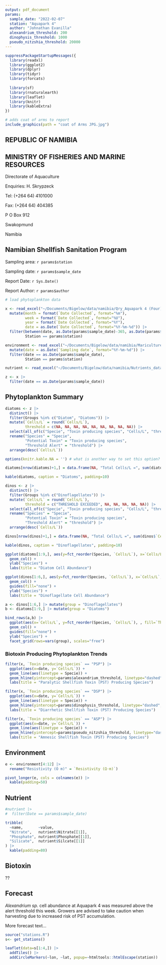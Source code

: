 ```yaml
---
output: pdf_document
params:
  sample_date: "2022-02-07"
  station: "Aquapark 4"
  author: "Johnathan Evanilla"
  alexandrium_threshold: 200
  dinophysis_threshold: 1000
  pseudo_nitzshia_threshold: 20000
---
```


```r
suppressPackageStartupMessages({
  library(readxl)
  library(ggplot2)
  library(dplyr)
  library(tidyr)
  library(forcats)
  
  library(sf)
  library(rnaturalearth)
  library(leaflet)
  library(knitr)
  library(kableExtra)
})
```


```r
# adds coat of arms to report
include_graphics(path = "coat of Arms JPG.jpg")
```


## REPUBLIC OF NAMIBIA

## MINISTRY OF FISHERIES AND MARINE RESOURCES



Directorate of Aquaculture

Enquiries: H. Skrypzeck

Tel: (+264 64) 4101000

Fax: (+264 64) 404385

P O Box 912

Swakopmund

Namibia


## Namibian Shellfish Sanitation Program


Sampling area:  `r params$station`

Sampling date: `r params$sample_date`

Report Date: `r Sys.Date()`

Report Author: `r params$author`





\pagebreak



```r
# load phytoplankton data

x <- read_excel("~/Documents/Bigelow/data/namibia/Qry_Aquapark 4 (Four).xlsx") |>
  mutate(month = format(`Date Collected`, format="%m"),
         week = format(`Date Collected`, format="%U"),
         year = format(`Date Collected`, format="%Y"),
         date = as.Date(`Date Collected`, format="%Y-%m-%d")) |>
  filter(between(date, as.Date(params$sample_date)-365, as.Date(params$sample_date)),
         Station == params$station)
```


```r
environment <- read_excel("~/Documents/Bigelow/data/namibia/Mariculture multi-meter raw data.xlsx") |>
  mutate(date = as.Date(`Sampling date`, format="%Y-%m-%d")) |>
  filter(date == as.Date(params$sample_date),
         Station == params$station)
```

```r
nutrient <- read_excel("~/Documents/Bigelow/data/namibia/Nutrients_data_EWS2024.xlsx", skip=1)
```


```r
z <- x |>
  filter(date == as.Date(params$sample_date))
```



## Phytoplankton Summary

```r
diatoms <- z |>
  distinct() |>
  filter(Groups %in% c("Diatom", "Diatoms")) |>
  mutate(`Cells/L` = round(`Cells/L`),
         threshold = c(NA, NA, NA, NA, NA, NA, NA, NA, NA)) |>
  select(all_of(c("Specie", "Toxin producing species", "Cells/L", "threshold"))) |>
  rename("Species" = "Specie", 
         "Potential Toxin" = "Toxin producing species",
         "Threshold Alert" = "threshold") |>
  arrange(desc(`Cells/L`))
```


```r
options(knitr.kable.NA = '') # what is another way to set this option?

diatoms[nrow(diatoms)+1,] = data.frame(NA, "Total Cells/L =", sum(diatoms$`Cells/L`), NA)

kable(diatoms, caption = "Diatoms", padding=10)
```


```r
dinos <- z |>
  distinct() |>
  filter(Groups %in% c("Dinoflagellates")) |>
  mutate(`Cells/L` = round(`Cells/L`),
         threshold = c("THRESHOLD EXCEEDED", NA, NA, NA, NA, NA)) |>
  select(all_of(c("Specie", "Toxin producing species", "Cells/L", "threshold"))) |>
  rename("Species" = "Specie", 
         "Potential Toxin" = "Toxin producing species",
         "Threshold Alert" = "threshold") |>
  arrange(desc(`Cells/L`))
```


```r
dinos[nrow(dinos)+1,] = data.frame(NA, "Total Cells/L =", sum(dinos$`Cells/L`), NA)

kable(dinos, caption = "Dinoflagellates", padding=10)
```


\pagebreak


```r
ggplot(diatoms[1:9,], aes(y=fct_reorder(Species, `Cells/L`), x=`Cells/L`)) + 
  geom_col() +
  ylab("Species") +
  labs(title = "Diatom Cell Abundance")
```


```r
ggplot(dinos[1:6,], aes(y=fct_reorder(Species, `Cells/L`), x=`Cells/L`, fill=`Threshold Alert`)) + 
  geom_col() + 
  guides(fill="none") +
  ylab("Species") +
  labs(title = "Dinoflagellate Cell Abundance")
```

\pagebreak

```r
a <- dinos[1:6,] |> mutate(group = "Dinoflagellates")
b <- diatoms[1:9,] |> mutate(group = "Diatoms")

bind_rows(a,b) |>
  ggplot(aes(x=`Cells/L`, y=fct_reorder(Species, `Cells/L`), , fill=`Threshold Alert`)) +
  geom_col() +
  guides(fill="none") +
  ylab("Species") +
  facet_grid(rows=vars(group), scales="free")
```



\pagebreak




### Biotoxin Producing Phytoplankton Trends


```r
filter(x, `Toxin producing species` == "PSP") |>
  ggplot(aes(x=date, y=`Cells/L`)) +
  geom_line(aes(linetype = Specie)) +
  geom_hline(yintercept=params$alexandrium_threshold, linetype="dashed", color="red") +
  labs(title = "Paralytic Shellfish Toxin (PST) Producing Species")
```


```r
filter(x, `Toxin producing species` == "DSP") |>
  ggplot(aes(x=date, y=`Cells/L`)) +
  geom_line(aes(linetype = Specie)) +
  geom_hline(yintercept=params$dinophysis_threshold, linetype="dashed", color="red") +
  labs(title = "Diarrhetic Shellfish Toxin (PST) Producing Species")
```


```r
filter(x, `Toxin producing species` == "ASP") |>
  ggplot(aes(x=date, y=`Cells/L`)) +
  geom_line(aes(linetype = Specie)) +
  geom_hline(yintercept=params$pseudo_nitzshia_threshold, linetype="dashed", color="red") +
  labs(title = "Amnesic Shellfish Toxin (PST) Producing Species")
```






\pagebreak

## Environment

```r
e <- environment[4:12] |>
  rename("Resistivity (O m)" = `Resistivity (Ω⋅m)`)

pivot_longer(e, cols = colnames(e)) |>
  kable(padding=50)
```


## Nutrient

```r
#nutrient |>
#  filter(Date == params$sample_date)

tribble(
  ~name,       ~value,
  "Nitrate",   nutrient$Nitrate[[1]],
  "Phosphate", nutrient$Phosphate[[1]],
  "Silicate",  nutrient$Silcate[[1]]
) |>
  kable(padding=80)
```


## Biotoxin

??

## Forecast

*Alexandrium sp.* cell abundance at Aquapark 4 was measured above the alert threshold this week. Growers are advised to take caution when harvesting due to increased risk of PST accumulation. 

More forecast text...


```r
source("stations.R")
s<- get_stations()

leaflet(data=s[1:4,]) |> 
  addTiles() |>
  addCircleMarkers(~lon, ~lat, popup=~htmltools::htmlEscape(station))
```

\textcolor{red}{Please note: Some of the phytoplankton from the genera Dinophysis and Pseudo-nitzschia can potentially produce biotoxins. The biotoxin produced by the particular species is indicated in the "Potential Toxin" column, however this does not mean that the toxin is present. Only biotoxin tests can confirm the presence or absence of toxin.}



